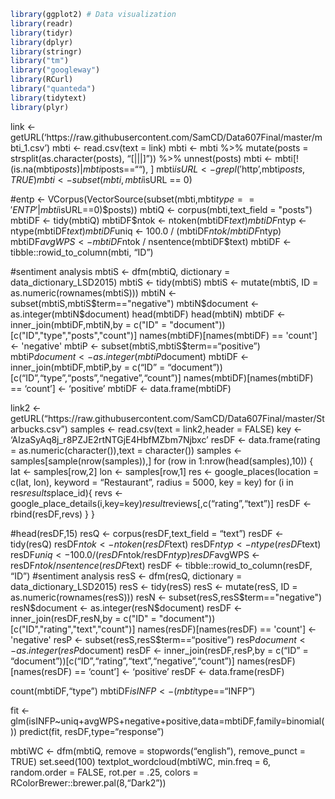 ```r
library(ggplot2) # Data visualization
library(readr)
library(tidyr)
library(dplyr)
library(stringr)
library("tm")
library("googleway")
library(RCurl)
library("quanteda") 
library(tidytext)
library(plyr)
```

link <- getURL('https://raw.githubusercontent.com/SamCD/Data607Final/master/mbti_1.csv')
mbti <- read.csv(text = link)
mbti <- mbti %>% 
  mutate(posts = strsplit(as.character(posts), "[|||]")) %>% 
  unnest(posts)
mbti <- mbti[!(is.na(mbti$posts) | mbti$posts==""), ]
mbti$isURL <- grepl('$http',mbti$posts,TRUE)
mbti <- subset(mbti,mbti$isURL == 0)

#entp <- VCorpus(VectorSource(subset(mbti,mbti$type=='ENTP' | mbti$isURL==0)$posts))
mbtiQ <- corpus(mbti,text_field = "posts")
mbtiDF <- tidy(mbtiQ)
mbtiDF$ntok <- ntoken(mbtiDF$text)
mbtiDF$ntyp <- ntype(mbtiDF$text)
mbtiDF$uniq <- 100.0 / (mbtiDF$ntok/mbtiDF$ntyp)
mbtiDF$avgWPS <- mbtiDF$ntok / nsentence(mbtiDF$text)
mbtiDF <- tibble::rowid_to_column(mbti, "ID")

#sentiment analysis
mbtiS <- dfm(mbtiQ, dictionary = data_dictionary_LSD2015)
mbtiS <- tidy(mbtiS)
mbtiS <- mutate(mbtiS, ID = as.numeric(rownames(mbtiS)))
mbtiN <- subset(mbtiS,mbtiS$term=="negative")
mbtiN$document <- as.integer(mbtiN$document)
head(mbtiDF)
head(mbtiN)
mbtiDF <- inner_join(mbtiDF,mbtiN,by = c("ID" = "document"))[c("ID","type","posts","count")]
names(mbtiDF)[names(mbtiDF) == 'count'] <- 'negative'
mbtiP <- subset(mbtiS,mbtiS$term=="positive")
mbtiP$document <- as.integer(mbtiP$document)
mbtiDF <- inner_join(mbtiDF,mbtiP,by = c("ID" = "document"))[c("ID","type","posts","negative","count")]
names(mbtiDF)[names(mbtiDF) == 'count'] <- 'positive'
mbtiDF <- data.frame(mbtiDF)

link2 <- getURL("https://raw.githubusercontent.com/SamCD/Data607Final/master/Starbucks.csv")
samples <- read.csv(text = link2,header = FALSE)
key <- 'AIzaSyAq8j_r8PZJE2rtNTGjE4HbfMZbm7Njbxc'
resDF <- data.frame(rating = as.numeric(character()),text = character())
samples <- samples[sample(nrow(samples)),]
for (row in 1:nrow(head(samples),10)) {
  lat <- samples[row,2]
  lon <- samples[row,1]
  res <- google_places(location = c(lat, lon),
                       keyword = "Restaurant",
                       radius = 5000,
                       key = key)
  for (i in res$results$place_id){
    revs <- google_place_details(i,key=key)$result$reviews[,c("rating","text")]
    resDF <- rbind(resDF,revs)
  }
}

#head(resDF,15)
resQ <- corpus(resDF,text_field = "text")
resDF <- tidy(resQ)
resDF$ntok <- ntoken(resDF$text)
resDF$ntyp <- ntype(resDF$text)
resDF$uniq <- 100.0 / (resDF$ntok/resDF$ntyp)
resDF$avgWPS <- resDF$ntok / nsentence(resDF$text)
resDF <- tibble::rowid_to_column(resDF, "ID")
#sentiment analysis
resS <- dfm(resQ, dictionary = data_dictionary_LSD2015)
resS <- tidy(resS)
resS <- mutate(resS, ID = as.numeric(rownames(resS)))
resN <- subset(resS,resS$term=="negative")
resN$document <- as.integer(resN$document)
resDF <- inner_join(resDF,resN,by = c("ID" = "document"))[c("ID","rating","text","count")]
names(resDF)[names(resDF) == 'count'] <- 'negative'
resP <- subset(resS,resS$term=="positive")
resP$document <- as.integer(resP$document)
resDF <- inner_join(resDF,resP,by = c("ID" = "document"))[c("ID","rating","text","negative","count")]
names(resDF)[names(resDF) == 'count'] <- 'positive'
resDF <- data.frame(resDF)

count(mbtiDF,"type")
mbtiDF$isINFP <- (mbti$type=="INFP")

fit <- glm(isINFP~uniq+avgWPS+negative+positive,data=mbtiDF,family=binomial())
predict(fit, resDF,type="response")

mbtiWC <- dfm(mbtiQ, remove = stopwords("english"), remove_punct = TRUE)
set.seed(100)
textplot_wordcloud(mbtiWC, min.freq = 6, random.order = FALSE,
                   rot.per = .25, 
                   colors = RColorBrewer::brewer.pal(8,"Dark2"))
